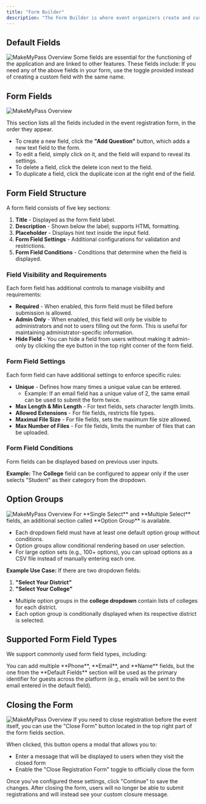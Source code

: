 ```yaml
---
title: "Form Builder"
description: "The Form Builder is where event organizers create and customize the registration form for their event."
---
```


## Default Fields
<Frame>
<img
  className="rounded-lg shadow-md" 
  src="/images/event/formBuilder/defaultFields.png"
  alt="MakeMyPass Overview"
/>
</Frame>
Some fields are essential for the functioning of the application and are linked to other features. These fields include:

<Warning>
If you need any of the above fields in your form, use the toggle provided instead of creating a custom field with the same name.
</Warning>

## Form Fields

<Frame>
<img
  className="rounded-lg shadow-md" 
  src="/images/event/formBuilder/formFields.png"
  alt="MakeMyPass Overview"
/>
</Frame>

This section lists all the fields included in the event registration form, in the order they appear.

- To create a new field, click the **"Add Question"** button, which adds a new text field to the form.
- To edit a field, simply click on it, and the field will expand to reveal its settings.
- To delete a field, click the delete icon <Icon icon="trash" iconType="solid"/> next to the field.
- To duplicate a field, click the duplicate icon <Icon icon="copy" iconType="solid"/> at the right end of the field.

## Form Field Structure
A form field consists of five key sections:

1. **Title** - Displayed as the form field label.
2. **Description** - Shown below the label; supports HTML formatting.
3. **Placeholder** - Displays hint text inside the input field.
4. **Form Field Settings** - Additional configurations for validation and restrictions.
5. **Form Field Conditions** - Conditions that determine when the field is displayed.

### Field Visibility and Requirements

Each form field has additional controls to manage visibility and requirements:

- **Required** - When enabled, this form field must be filled before submission is allowed.
- **Admin Only** - When enabled, this field will only be visible to administrators and not to users filling out the form. This is useful for maintaining administrator-specific information.
- **Hide Field** - You can hide a field from users without making it admin-only by clicking the eye button <Icon icon="eye" iconType="solid"/>  in the top right corner of the form field.

### Form Field Settings
Each form field can have additional settings to enforce specific rules:

- **Unique** - Defines how many times a unique value can be entered.
  - Example: If an email field has a unique value of 2, the same email can be used to submit the form twice.
- **Max Length & Min Length** - For text fields, sets character length limits.
- **Allowed Extensions** - For file fields, restricts file types.
- **Maximal File Size** - For file fields, sets the maximum file size allowed.
- **Max Number of Files** - For file fields, limits the number of files that can be uploaded.

### Form Field Conditions
Form fields can be displayed based on previous user inputs.

**Example:** The **College** field can be configured to appear only if the user selects "Student" as their category from the dropdown.

## Option Groups
<Frame caption="the picture shows how the college is being conditionally displayed based on the district selected using the option group.">
<img
  className="rounded-lg shadow-md" 
  src="/images/event/formBuilder/optionGroup.png"
  alt="MakeMyPass Overview"
/>
</Frame>
For **Single Select** and **Multiple Select** fields, an additional section called **Option Group** is available.

- Each dropdown field must have at least one default option group without conditions.
- Option groups allow conditional rendering based on user selection.
- For large option sets (e.g., 100+ options), you can upload options as a CSV file instead of manually entering each one.

**Example Use Case:**
If there are two dropdown fields:
1. **"Select Your District"**
2. **"Select Your College"**

- Multiple option groups in the **college dropdown** contain lists of colleges for each district.
- Each option group is conditionally displayed when its respective district is selected.

## Supported Form Field Types
We support commonly used form field types, including:


<CardGroup cols={3}>
  <Card
    title="Text"
    description="A simple text input field."
  />
  <Card
    title="Email"
    description="An email input field with validation."
  />
  <Card
    title="Phone"
    description="A phone number input field."
  />
  <Card
    title="Single Select"
    description="A dropdown menu for single selection."
  />
  <Card
    title="Multi Select"
    description="A dropdown menu for multiple selections."
  />
  <Card
    title="Radio"
    description="A set of radio buttons for single selection."
  />
  <Card
    title="Checkbox"
    description="A checkbox for binary options."
  />
  <Card
    title="Number"
    description="A numeric input field."
  />
  <Card
    title="Date Time"
    description="A date and time input field."
  />
  <Card
    title="Date"
    description="A date input field."
  />
  <Card
    title="Time"
    description="A time input field."
  />
  <Card
    title="Rating"
    description="A rating input field."
  />
  <Card
    title="File"
    description="A file upload input field."
  />
  <Card
    title="URL"
    description="A URL input field."
  />
</CardGroup>

<Info>
You can add multiple **Phone**, **Email**, and **Name** fields, but the one from the **Default Fields** section will be used as the primary identifier for guests across the platform (e.g., emails will be sent to the email entered in the default field).
</Info>

## Closing the Form
<Frame caption="the picture shows how the college is being conditionally displayed based on the district selected using the option group.">
<img
  className="rounded-lg shadow-md" 
  src="/images/event/formBuilder/closeForm.png"
  alt="MakeMyPass Overview"
/>
</Frame>
If you need to close registration before the event itself, you can use the "Close Form" button located in the top right part of the form fields section.

When clicked, this button opens a modal that allows you to:
- Enter a message that will be displayed to users when they visit the closed form
- Enable the "Close Registration Form" toggle to officially close the form

Once you've configured these settings, click "Continue" to save the changes. After closing the form, users will no longer be able to submit registrations and will instead see your custom closure message.
